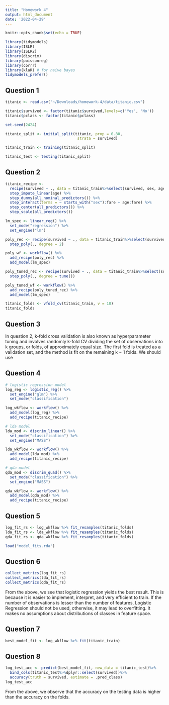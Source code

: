 ```yaml
---
title: "Homework 4"
output: html_document
date: '2022-04-29'
---
```


```r
knitr::opts_chunk$set(echo = TRUE)
```

```r
library(tidymodels)
library(ISLR) 
library(ISLR2) 
library(discrim)
library(poissonreg)
library(corrr)
library(klaR) # for naive bayes
tidymodels_prefer()
```


## Question 1

```r
titanic <- read.csv("~/Downloads/homework-4/data/titanic.csv")

titanic$survived <- factor(titanic$survived,levels=c('Yes', 'No'))
titanic$pclass <- factor(titanic$pclass)

set.seed(2424)

titanic_split <- initial_split(titanic, prop = 0.80,
                                strata = survived)

titanic_train <- training(titanic_split) 

titanic_test <- testing(titanic_split)
```


## Question 2 

```r
titanic_recipe <- 
  recipe(survived ~ ., data = titanic_train%>%select(survived, sex, age, sib_sp, pclass, fare, parch)) %>% 
  step_impute_linear(age) %>%
  step_dummy(all_nominal_predictors()) %>%
  step_interact(terms = ~ starts_with("sex"):fare + age:fare) %>%
  step_center(all_predictors()) %>%
  step_scale(all_predictors())

lm_spec <- linear_reg() %>%
  set_mode("regression") %>%
  set_engine("lm")

poly_rec <- recipe(survived ~ ., data = titanic_train%>%select(survived, sex, age, sib_sp, pclass, fare, parch)) %>%
  step_poly(., degree = 2)

poly_wf <- workflow() %>%
  add_recipe(poly_rec) %>%
  add_model(lm_spec)

poly_tuned_rec <- recipe(survived ~ ., data = titanic_train%>%select(survived, sex, age, sib_sp, pclass, fare, parch)) %>%
  step_poly(., degree = tune())

poly_tuned_wf <- workflow() %>%
  add_recipe(poly_tuned_rec) %>%
  add_model(lm_spec)

titanic_folds <- vfold_cv(titanic_train, v = 10)
titanic_folds

```


## Question 3 
In question 2, k-fold cross validation is also known as hyperparameter tuning and involves randomly k-fold CV dividing the set of observations into k groups, or folds, of approximately equal size. The first fold is treated as a validation set, and the method is fit on the remaining k − 1 folds. We should use 

## Question 4 
```r
# logistic regression model
log_reg <- logistic_reg() %>% 
  set_engine("glm") %>% 
  set_mode("classification")

log_wkflow <- workflow() %>% 
  add_model(log_reg) %>% 
  add_recipe(titanic_recipe)

# lda model
lda_mod <- discrim_linear() %>% 
  set_mode("classification") %>% 
  set_engine("MASS")

lda_wkflow <- workflow() %>% 
  add_model(lda_mod) %>% 
  add_recipe(titanic_recipe)

# qda model 
qda_mod <- discrim_quad() %>% 
  set_mode("classification") %>% 
  set_engine("MASS")

qda_wkflow <- workflow() %>% 
  add_model(qda_mod) %>% 
  add_recipe(titanic_recipe)
```


## Question 5
```r
log_fit_rs <- log_wkflow %>% fit_resamples(titanic_folds)
lda_fit_rs <- lda_wkflow %>% fit_resamples(titanic_folds)
qda_fit_rs <- qda_wkflow %>% fit_resamples(titanic_folds)
```

```r
load("model_fits.rda")
```


## Question 6 
```r
collect_metrics(log_fit_rs)
collect_metrics(lda_fit_rs)
collect_metrics(qda_fit_rs)
```
From the above, we see that logistic regression yields the best result. This is because it is easier to implement, interpret, and very efficient to train. If the number of observations is lesser than the number of features, Logistic Regression should not be used, otherwise, it may lead to overfitting. It makes no assumptions about distributions of classes in feature space.

## Question 7
```r
best_model_fit <- log_wkflow %>% fit(titanic_train)
```


## Question 8
```r
log_test_acc <- predict(best_model_fit, new_data = titanic_test)%>%
  bind_cols(titanic_test%>%dplyr::select(survived))%>%
  accuracy(truth = survived, estimate = .pred_class)
log_test_acc
```

From the above, we observe that the accuracy on the testing data is higher than the accuracy on the folds. 